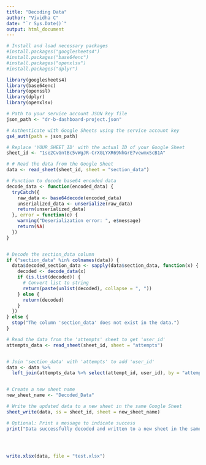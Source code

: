```yaml
---
title: "Decoding Data"
author: "Vividha C"
date: "`r Sys.Date()`"
output: html_document
---
```


```r
# Install and load necessary packages
#install.packages("googlesheets4")
#install.packages("base64enc")
#install.packages("openxlsx")
#install.packages("dplyr")

library(googlesheets4)
library(base64enc)
library(openssl) 
library(dplyr)
library(openxlsx)

# Path to your service account JSON key file
json_path <- "dr-b-dashboard-project.json"

# Authenticate with Google Sheets using the service account key
gs4_auth(path = json_path)

# Replace 'YOUR_SHEET_ID' with the actual ID of your Google Sheet
sheet_id <- "1se2CvGntBc5vWgJR-CrXGLYXR69NhGrE7vewmxScB1A"

# # Read the data from the Google Sheet
data <- read_sheet(sheet_id, sheet = "section_data")

# Function to decode base64 encoded data
decode_data <- function(encoded_data) {
  tryCatch({
    raw_data <- base64decode(encoded_data)
    unserialized_data <- unserialize(raw_data)
    return(unserialized_data)
  }, error = function(e) {
    warning("Deserialization error: ", e$message)
    return(NA)
  })
}


# Decode the section_data column
if ("section_data" %in% colnames(data)) {
  data$decoded_section_data <- sapply(data$section_data, function(x) {
    decoded <- decode_data(x)
    if (is.list(decoded)) {
      # Convert list to string
      return(paste(unlist(decoded), collapse = ", "))
    } else {
      return(decoded)
    }
  })
} else {
  stop("The column 'section_data' does not exist in the data.")
}

# Read the data from the 'attempts' sheet to get 'user_id'
attempts_data <- read_sheet(sheet_id, sheet = "attempts")


# Join 'section_data' with 'attempts' to add 'user_id'
data <- data %>%
  left_join(attempts_data %>% select(attempt_id, user_id), by = "attempt_id")


# Create a new sheet name
new_sheet_name <- "Decoded_Data"

# Write the updated data to a new sheet in the same Google Sheet
sheet_write(data, ss = sheet_id, sheet = new_sheet_name)

# Optional: Print a message to indicate success
print("Data successfully decoded and written to a new sheet in the same Google Sheets document")




write.xlsx(data, file = "test.xlsx")






```
